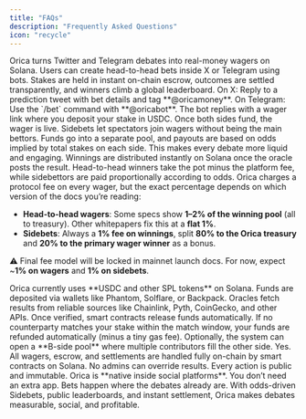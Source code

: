 ```yaml
---
title: "FAQs"
description: "Frequently Asked Questions"
icon: "recycle"
---
```


<AccordionGroup>

  <Accordion title="What is Orica?" icon="info">
    Orica turns Twitter and Telegram debates into real-money wagers on Solana. 
    Users can create head-to-head bets inside X or Telegram using bots. Stakes 
    are held in instant on-chain escrow, outcomes are settled transparently, and 
    winners climb a global leaderboard.
  </Accordion>

  <Accordion title="How do I start a wager?" icon="play">
    On X: Reply to a prediction tweet with bet details and tag **@oricamoney**.  
    On Telegram: Use the `/bet` command with **@oricabot**.  
    The bot replies with a wager link where you deposit your stake in USDC. Once 
    both sides fund, the wager is live.
  </Accordion>

  <Accordion title="What are Sidebets?" icon="users">
    Sidebets let spectators join wagers without being the main bettors. Funds 
    go into a separate pool, and payouts are based on odds implied by total 
    stakes on each side. This makes every debate more liquid and engaging.
  </Accordion>

  <Accordion title="How are winnings paid out?" icon="coins">
    Winnings are distributed instantly on Solana once the oracle posts the 
    result. Head-to-head winners take the pot minus the platform fee, while 
    sidebettors are paid proportionally according to odds.
  </Accordion>

  <Accordion title="What fees does Orica charge?" icon="percent">
  Orica charges a protocol fee on every wager, but the exact percentage depends 
  on which version of the docs you’re reading:

  - **Head-to-head wagers**: Some specs show **1–2% of the winning pool** 
    (all to treasury). Other whitepapers fix this at a **flat 1%**.  
  - **Sidebets**: Always a **1% fee on winnings**, split **80% to the Orica 
    treasury** and **20% to the primary wager winner** as a bonus.

  ⚠️ Final fee model will be locked in mainnet launch docs. For now, expect 
  ~**1% on wagers** and **1% on sidebets**.
</Accordion>


  <Accordion title="What tokens can I use?" icon="wallet">
    Orica currently uses **USDC and other SPL tokens** on Solana. Funds are 
    deposited via wallets like Phantom, Solflare, or Backpack.
  </Accordion>

  <Accordion title="How are outcomes decided?" icon="award">
    Oracles fetch results from reliable sources like Chainlink, Pyth, CoinGecko, 
    and other APIs. Once verified, smart contracts release funds automatically.
  </Accordion>

  <Accordion title="What happens if no one matches my bet?" icon="clock">
    If no counterparty matches your stake within the match window, your funds 
    are refunded automatically (minus a tiny gas fee). Optionally, the system 
    can open a **B-side pool** where multiple contributors fill the other side.
  </Accordion>

  <Accordion title="Is Orica trustless?" icon="shield-check">
    Yes. All wagers, escrow, and settlements are handled fully on-chain by smart 
    contracts on Solana. No admins can override results. Every action is public 
    and immutable.
  </Accordion>

  <Accordion title="Why would I use Orica instead of a prediction market?" icon="trophy">
    Orica is **native inside social platforms**. You don’t need an extra app. Bets 
    happen where the debates already are. With odds-driven Sidebets, public 
    leaderboards, and instant settlement, Orica makes debates measurable, social, 
    and profitable.
  </Accordion>

</AccordionGroup>
